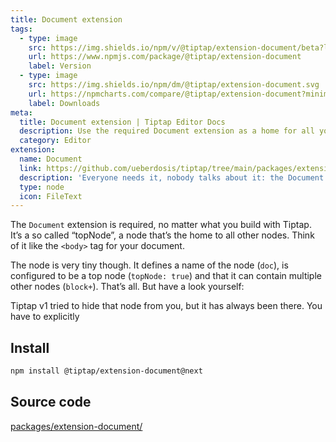 ```yaml
---
title: Document extension
tags:
  - type: image
    src: https://img.shields.io/npm/v/@tiptap/extension-document/beta?label=version
    url: https://www.npmjs.com/package/@tiptap/extension-document
    label: Version
  - type: image
    src: https://img.shields.io/npm/dm/@tiptap/extension-document.svg
    url: https://npmcharts.com/compare/@tiptap/extension-document?minimal=true
    label: Downloads
meta:
  title: Document extension | Tiptap Editor Docs
  description: Use the required Document extension as a home for all your editor’s nodes and content. Learn more in our docs!
  category: Editor
extension:
  name: Document
  link: https://github.com/ueberdosis/tiptap/tree/main/packages/extension-document
  description: 'Everyone needs it, nobody talks about it: the Document extension.'
  type: node
  icon: FileText
---
```



The `Document` extension is required, no matter what you build with Tiptap. It’s a so called “topNode”, a node that’s the home to all other nodes. Think of it like the `<body>` tag for your document.

The node is very tiny though. It defines a name of the node (`doc`), is configured to be a top node (`topNode: true`) and that it can contain multiple other nodes (`block+`). That’s all. But have a look yourself:

<CodeDemo path="/Nodes/Document" />

<Callout title="Breaking Change" variant="warning">
  Tiptap v1 tried to hide that node from you, but it has always been there. You have to explicitly
</Callout>

## Install

```bash
npm install @tiptap/extension-document@next
```

## Source code

[packages/extension-document/](https://github.com/ueberdosis/tiptap/blob/main/packages/extension-document/)
